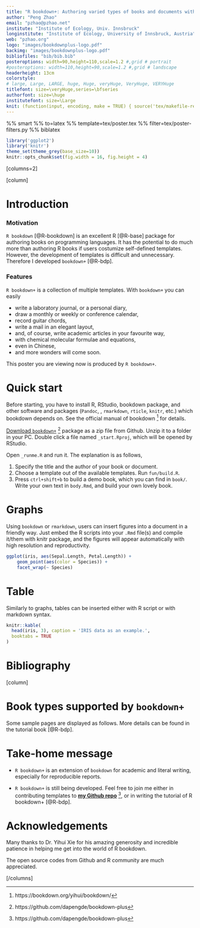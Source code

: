 ```yaml
---
title: "R bookdown+: Authoring varied types of books and documents with R bookdown"
author: "Peng Zhao"
email: "pzhao@pzhao.net"
institute: "Institute of Ecology, Univ. Innsbruck"
longinstitute: "Institute of Ecology, University of Innsbruck, Austria"
web: "pzhao.org"
logo: "images/bookdownplus-logo.pdf"
backimg: "images/bookdownplus-logo.pdf"
bibliofiles: "bib/bib.bib"
posteroptions: width=90,height=110,scale=1.2 #,grid # portrait
#posteroptions: width=110,height=90,scale=1.2 #,grid # landscape
headerheight: 13cm
colorstyle:
# large, Large, LARGE, huge, Huge, veryHuge, VeryHuge, VERYHuge
titlefont: size=\veryHuge,series=\bfseries
authorfont: size=\huge
institutefont: size=\Large
knit: (function(input, encoding, make = TRUE) { source('tex/makefile-renderer.R', local = TRUE) })
---
```


%% smart
%% to=latex
%% template=tex/poster.tex
%% filter=tex/poster-filters.py
%% biblatex

```r
library('ggplot2')
library('knitr')
theme_set(theme_grey(base_size=10))
knitr::opts_chunk$set(fig.width = 16, fig.height = 4)
```

[columns=2]

[column]

# Introduction

### Motivation

`R bookdown` [@R-bookdown] is an excellent R [@R-base] package for authoring books on programming languages. It has the potential to do much more than authoring R books if users costumize self-defined templates. However, the development of templates is difficult and unnecessary. Therefore I developed `bookdown+` [@R-bdp].

### Features

`R bookdown+` is a collection of multiple templates. With `bookdown+` you can easily

- write a laboratory journal, or a personal diary,
- draw a monthly or weekly or conference calendar,
- record guitar chords,
- write a mail in an elegant layout,
- and, of course, write academic articles in your favourite way,
- with chemical molecular formulae and equations,
- even in Chinese,
- and more wonders will come soon.

This poster you are viewing now is produced by `R bookdown+`.

<!--

- Standard abreviations \\eg and \\ie for \eg and \ie
- Units like \pps{900}
- **Highlights** and *highlights*

-->

# Quick start

Before starting, you have to install R, RStudio, bookdown package, and other software and packages (\ie `Pandoc`, \LaTeX, `rmarkdown`, `rticle`, `knitr`, etc.) which bookdown depends on. See the official manual of bookdown ^[https://bookdown.org/yihui/bookdown/] for details.

[Download `bookdown+`](https://github.com/dapengde/bookdown-plus/archive/master.zip) ^[https://github.com/dapengde/bookdown-plus] package as a zip file from Github. Unzip it to a folder in your PC. Double click a file named `_start.Rproj`, which will be opened by RStudio.

Open `_runme.R` and run it. The explanation is as follows,

1. Specify the title and the author of your book or document.
2. Choose a template out of the available templates. Run `fun/build.R`.
3. Press `ctrl+shift+b` to build a demo book, which you can find in `book/`. Write your own text in `body.Rmd`, and build your own lovely book. 

# Graphs

Using `bookdown` or `rmarkdown`, users can insert figures into a document in a friendly way. Just embed the R scripts into your `.Rmd` file(s) and compile it/them with knitr package, and the figures will appear automatically with high resolution and reproductivity.

<!--

```r
plot(co2)
```

-->

```r
ggplot(iris, aes(Sepal.Length, Petal.Length)) +
    geom_point(aes(color = Species)) +
    facet_wrap(~ Species)
```

<!-- Comments -->


# Table

Similarly to graphs, tables can be inserted either with R script or with markdown syntax.

<!--

header x  header y
--------- ----------
x1        y1
x2        y2

-->

```r
knitr::kable(
  head(iris, 3), caption = 'IRIS data as an example.',
  booktabs = TRUE
)
```

# Bibliography

\printbibliography


[column]

# Book types supported by `bookdown+`

Some sample pages are displayed as follows. More details can be found in the tutorial book [@R-bdp].


\begin{figure}[htp]
  \includegraphics[width=.33\textwidth]{images/mail.pdf}\hfill
  \includegraphics[width=.33\textwidth]{images/mail.pdf}\hfill
  \includegraphics[width=.33\textwidth]{images/mail.pdf}
\end{figure}    

\begin{figure}[htp]
  \includegraphics[width=.33\textwidth]{images/mail.pdf}\hfill
  \includegraphics[width=.33\textwidth]{images/mail.pdf}\hfill
  \includegraphics[width=.33\textwidth]{images/mail.pdf}
\end{figure}    

\begin{figure}[htp]
  \includegraphics[width=.33\textwidth]{images/mail.pdf}\hfill
  \includegraphics[width=.33\textwidth]{images/mail.pdf}\hfill
  \includegraphics[width=.33\textwidth]{images/mail.pdf}
\end{figure}    


# Take-home message

- `R bookdown+` is an extension of `bookdown` for academic and literal writing, especially for reproducible reports.

- `R bookdown+` is still being developed. Feel free to join me either in contributing templates to [**my Github repo**](https://github.com/dapengde/bookdown-plus) ^[https://github.com/dapengde/bookdown-plus], or in writing the tutorial of R bookdown+ [@R-bdp].

<!--\vskip0.5cm

[/columns]


[columns=2]

[column]

-->

# Acknowledgements

Many thanks to Dr. Yihui Xie for his amazing generosity and incredible patience in helping me get into the world of R bookdown.

The open source codes from Github and R community are much appreciated.

\vskip1.5cm


<!--\vskip4.4cm-->

[/columns]
